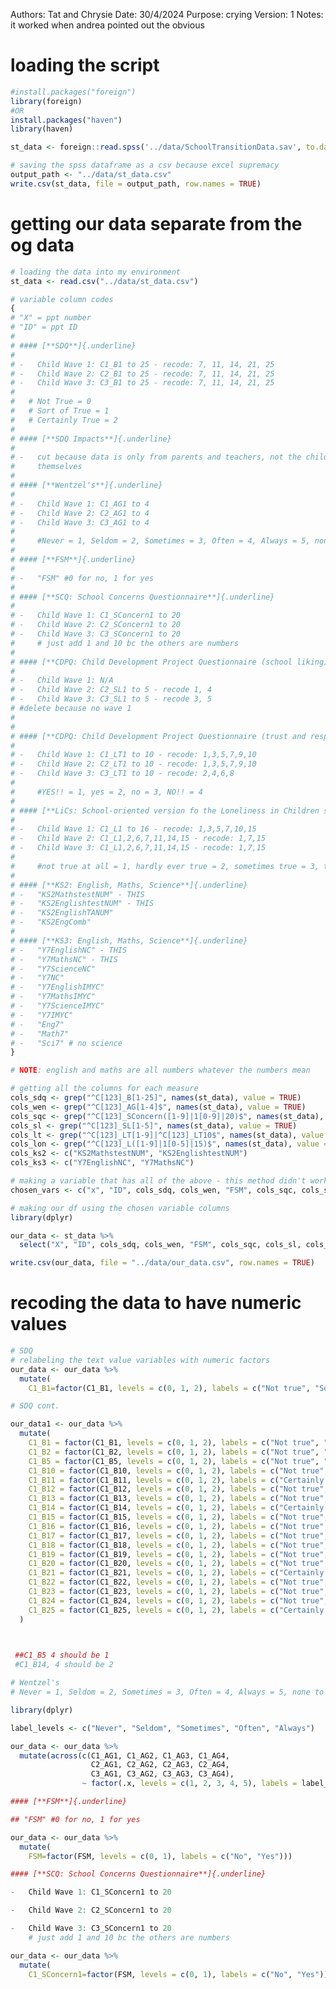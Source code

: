 Authors: Tat and Chrysie
Date: 30/4/2024
Purpose: crying
Version: 1
Notes: it worked when andrea pointed out the obvious

# loading the script
``` r
#install.packages("foreign")
library(foreign)
#OR
install.packages("haven")
library(haven)

st_data <- foreign::read.spss('../data/SchoolTransitionData.sav', to.data.frame = T)

# saving the spss dataframe as a csv because excel supremacy
output_path <- "../data/st_data.csv"  
write.csv(st_data, file = output_path, row.names = TRUE)

```

# getting our data separate from the og data
``` r
# loading the data into my environment
st_data <- read.csv("../data/st_data.csv")

# variable column codes
{
# "X" = ppt number
# "ID" = ppt ID
# 
# #### [**SDQ**]{.underline} 
# 
# -   Child Wave 1: C1_B1 to 25 - recode: 7, 11, 14, 21, 25
# -   Child Wave 2: C2_B1 to 25 - recode: 7, 11, 14, 21, 25
# -   Child Wave 3: C3_B1 to 25 - recode: 7, 11, 14, 21, 25
#   
#   # Not True = 0
#   # Sort of True = 1
#   # Certainly True = 2
# 
# #### [**SDQ Impacts**]{.underline}
# 
# -   cut because data is only from parents and teachers, not the children
#     themselves
# 
# #### [**Wentzel's**]{.underline}
# 
# -   Child Wave 1: C1_AG1 to 4
# -   Child Wave 2: C2_AG1 to 4
# -   Child Wave 3: C3_AG1 to 4
#     
#     #Never = 1, Seldom = 2, Sometimes = 3, Often = 4, Always = 5, none to recode
# 
# #### [**FSM**]{.underline}
# 
# -   "FSM" #0 for no, 1 for yes
# 
# #### [**SCQ: School Concerns Questionnaire**]{.underline}
#
# -   Child Wave 1: C1_SConcern1 to 20
# -   Child Wave 2: C2_SConcern1 to 20
# -   Child Wave 3: C3_SConcern1 to 20
#     # just add 1 and 10 bc the others are numbers
# 
# #### [**CDPQ: Child Development Project Questionnaire (school liking)**]{.underline}
# 
# -   Child Wave 1: N/A
# -   Child Wave 2: C2_SL1 to 5 - recode 1, 4
# -   Child Wave 3: C3_SL1 to 5 - recode 3, 5
# #delete because no wave 1
#     
#     
# #### [**CDPQ: Child Development Project Questionnaire (trust and respect for teachers)**]{.underline}
# 
# -   Child Wave 1: C1_LT1 to 10 - recode: 1,3,5,7,9,10
# -   Child Wave 2: C2_LT1 to 10 - recode: 1,3,5,7,9,10
# -   Child Wave 3: C3_LT1 to 10 - recode: 2,4,6,8
#     
#     #YES!! = 1, yes = 2, no = 3, NO!! = 4
# 
# #### [**LiCs: School-oriented version fo the Loneliness in Children scale**]{.underline}
# 
# -   Child Wave 1: C1_L1 to 16 - recode: 1,3,5,7,10,15
# -   Child Wave 2: C1_L1,2,6,7,11,14,15 - recode: 1,7,15
# -   Child Wave 3: C1_L1,2,6,7,11,14,15 - recode: 1,7,15
#     
#     #not true at all = 1, hardly ever true = 2, sometimes true = 3, true most of the time = 4, always true = 5
# 
# #### [**KS2: English, Maths, Science**]{.underline}
# -   "KS2MathstestNUM" - THIS
# -   "KS2EnglishtestNUM" - THIS
# -   "KS2EnglishTANUM"
# -   "KS2EngComb"
# 
# #### [**KS3: English, Maths, Science**]{.underline} 
# -   "Y7EnglishNC" - THIS
# -   "Y7MathsNC" - THIS
# -   "Y7ScienceNC"
# -   "Y7NC"
# -   "Y7EnglishIMYC" 
# -   "Y7MathsIMYC" 
# -   "Y7ScienceIMYC"
# -   "Y7IMYC"
# -   "Eng7"
# -   "Math7"
# -   "Sci7" # no science
}

# NOTE: english and maths are all numbers whatever the numbers mean

# getting all the columns for each measure
cols_sdq <- grep("^C[123]_B[1-25]", names(st_data), value = TRUE)
cols_wen <- grep("^C[123]_AG[1-4]$", names(st_data), value = TRUE)
cols_sqc <- grep("^C[123]_SConcern([1-9]|1[0-9]|20)$", names(st_data), value = TRUE)
cols_sl <- grep("^C[123]_SL[1-5]", names(st_data), value = TRUE)
cols_lt <- grep("^C[123]_LT[1-9]|^C[123]_LT10$", names(st_data), value = TRUE)
cols_lon <- grep("^C[123]_L([1-9]|1[0-5]|15)$", names(st_data), value = TRUE)
cols_ks2 <- c("KS2MathstestNUM", "KS2EnglishtestNUM")
cols_ks3 <- c("Y7EnglishNC", "Y7MathsNC")

# making a variable that has all of the above - this method didn't work though i wanna try finding out how to not hard code the select() line
chosen_vars <- c("x", "ID", cols_sdq, cols_wen, "FSM", cols_sqc, cols_sl, cols_lt, cols_lon, cols_ks2, cols_ks3)

# making our df using the chosen variable columns
library(dplyr)

our_data <- st_data %>%
  select("X", "ID", cols_sdq, cols_wen, "FSM", cols_sqc, cols_sl, cols_lt, cols_lon, cols_ks2, cols_ks3)

write.csv(our_data, file = "../data/our_data.csv", row.names = TRUE)

```

# recoding the data to have numeric values
```r
# SDQ
# relabeling the text value variables with numeric factors
our_data <- our_data %>% 
  mutate(
    C1_B1=factor(C1_B1, levels = c(0, 1, 2), labels = c("Not true", "Sort of true", "Certainly true")))

```

``` r
# SDQ cont.

our_data1 <- our_data %>% 
  mutate(
    C1_B1 = factor(C1_B1, levels = c(0, 1, 2), labels = c("Not true", "Sort of true", "Certainly true")),
    C1_B2 = factor(C1_B2, levels = c(0, 1, 2), labels = c("Not true", "Sort of true", "Certainly true")),
    C1_B5 = factor(C1_B5, levels = c(0, 1, 2), labels = c("Not true", "Sort of true", "Certainly true")),
    C1_B10 = factor(C1_B10, levels = c(0, 1, 2), labels = c("Not true", "Sort of true", "Certainly true")),
    C1_B11 = factor(C1_B11, levels = c(0, 1, 2), labels = c("Certainly true", "Sort of true", "Not true")),
    C1_B12 = factor(C1_B12, levels = c(0, 1, 2), labels = c("Not true", "Sort of true", "Certainly true")),
    C1_B13 = factor(C1_B13, levels = c(0, 1, 2), labels = c("Not true", "Sort of true", "Certainly true")),
    C1_B14 = factor(C1_B14, levels = c(0, 1, 2), labels = c("Certainly true", "Sort of true", "Not true")),
    C1_B15 = factor(C1_B15, levels = c(0, 1, 2), labels = c("Not true", "Sort of true", "Certainly true")),
    C1_B16 = factor(C1_B16, levels = c(0, 1, 2), labels = c("Not true", "Sort of true", "Certainly true")),
    C1_B17 = factor(C1_B17, levels = c(0, 1, 2), labels = c("Not true", "Sort of true", "Certainly true")),
    C1_B18 = factor(C1_B18, levels = c(0, 1, 2), labels = c("Not true", "Sort of true", "Certainly true")),
    C1_B19 = factor(C1_B19, levels = c(0, 1, 2), labels = c("Not true", "Sort of true", "Certainly true")),
    C1_B20 = factor(C1_B20, levels = c(0, 1, 2), labels = c("Not true", "Sort of true", "Certainly true")),
    C1_B21 = factor(C1_B21, levels = c(0, 1, 2), labels = c("Certainly true", "Sort of true", "Not true")),
    C1_B22 = factor(C1_B22, levels = c(0, 1, 2), labels = c("Not true", "Sort of true", "Certainly true")),
    C1_B23 = factor(C1_B23, levels = c(0, 1, 2), labels = c("Not true", "Sort of true", "Certainly true")),
    C1_B24 = factor(C1_B24, levels = c(0, 1, 2), labels = c("Not true", "Sort of true", "Certainly true")),
    C1_B25 = factor(C1_B25, levels = c(0, 1, 2), labels = c("Certainly true", "Sort of true", "Not true"))
  )

    

 ##C1_B5 4 should be 1
 #C1_B14, 4 should be 2
```

```r
# Wentzel's
# Never = 1, Seldom = 2, Sometimes = 3, Often = 4, Always = 5, none to recode

library(dplyr)

label_levels <- c("Never", "Seldom", "Sometimes", "Often", "Always")

our_data <- our_data %>%
  mutate(across(c(C1_AG1, C1_AG2, C1_AG3, C1_AG4,
                  C2_AG1, C2_AG2, C2_AG3, C2_AG4,
                  C3_AG1, C3_AG2, C3_AG3, C3_AG4),
                ~ factor(.x, levels = c(1, 2, 3, 4, 5), labels = label_levels)))

```

``` r
#### [**FSM**]{.underline}

## "FSM" #0 for no, 1 for yes

our_data <- our_data %>% 
  mutate(
    FSM=factor(FSM, levels = c(0, 1), labels = c("No", "Yes")))

```

``` r
#### [**SCQ: School Concerns Questionnaire**]{.underline}

-   Child Wave 1: C1_SConcern1 to 20

-   Child Wave 2: C2_SConcern1 to 20

-   Child Wave 3: C3_SConcern1 to 20
    # just add 1 and 10 bc the others are numbers

our_data <- our_data %>% 
  mutate(
    C1_SConcern1=factor(FSM, levels = c(0, 1), labels = c("No", "Yes")))
```

```r

```

```r

```

```r

```

```r

```

```r

```

